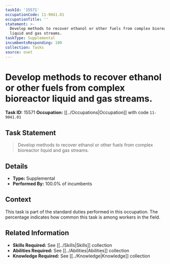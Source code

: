 ```yaml
---
taskId: '15571'
occupationCode: 11-9041.01
occupationTitle: ''
statement: >-
  Develop methods to recover ethanol or other fuels from complex bioreactor
  liquid and gas streams.
taskType: Supplemental
incumbentsResponding: 100
collection: Tasks
source: onet
---
```

# Develop methods to recover ethanol or other fuels from complex bioreactor liquid and gas streams.

**Task ID:** 15571
**Occupation:** [[../Occupations|Occupation]] with code `11-9041.01`

## Task Statement

> Develop methods to recover ethanol or other fuels from complex bioreactor liquid and gas streams.

## Details

- **Type:** Supplemental
- **Performed By:** 100.0% of incumbents

## Context

This task is part of the standard duties performed in this occupation. The percentage indicates how common this task is among workers in the field.

## Related Information

- **Skills Required:** See [[../Skills|Skills]] collection
- **Abilities Required:** See [[../Abilities|Abilities]] collection
- **Knowledge Required:** See [[../Knowledge|Knowledge]] collection
